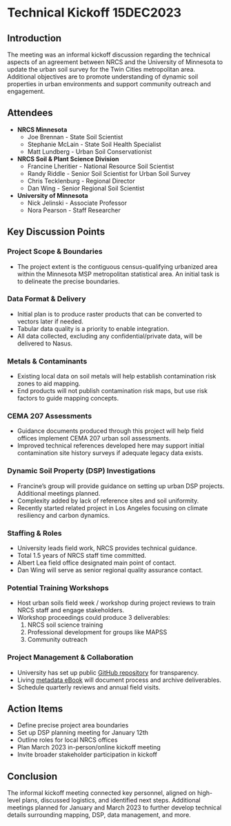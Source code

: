 # Technical Kickoff 15DEC2023

## Introduction

The meeting was an informal kickoff discussion regarding the technical aspects of an agreement between NRCS and the University of Minnesota to update the urban soil survey for the Twin Cities metropolitan area. Additional objectives are to promote understanding of dynamic soil properties in urban environments and support community outreach and engagement.

## Attendees

- **NRCS Minnesota**
  - Joe Brennan - State Soil Scientist 
  - Stephanie McLain - State Soil Health Specialist
  - Matt Lundberg - Urban Soil Conservationist
- **NRCS Soil & Plant Science Division**  
  - Francine Lheritier - National Resource Soil Scientist 
  - Randy Riddle - Senior Soil Scientist for Urban Soil Survey
  - Chris Tecklenburg - Regional Director 
  - Dan Wing - Senior Regional Soil Scientist
- **University of Minnesota**
  - Nick Jelinski - Associate Professor 
  - Nora Pearson - Staff Researcher

## Key Discussion Points

### Project Scope & Boundaries

- The project extent is the contiguous census-qualifying urbanized area within the Minnesota MSP metropolitan statistical area. An initial task is to delineate the precise boundaries.

### Data Format & Delivery

- Initial plan is to produce raster products that can be converted to vectors later if needed.
- Tabular data quality is a priority to enable integration.
- All data collected, excluding any confidential/private data, will be delivered to Nasus.

### Metals & Contaminants 

- Existing local data on soil metals will help establish contamination risk zones to aid mapping.
- End products will not publish contamination risk maps, but use risk factors to guide mapping concepts.

### CEMA 207 Assessments

- Guidance documents produced through this project will help field offices implement CEMA 207 urban soil assessments. 
- Improved technical references developed here may support initial contamination site history surveys if adequate legacy data exists.

### Dynamic Soil Property (DSP) Investigations

- Francine's group will provide guidance on setting up urban DSP projects. Additional meetings planned.
- Complexity added by lack of reference sites and soil uniformity.
- Recently started related project in Los Angeles focusing on climate resiliency and carbon dynamics.

### Staffing & Roles

- University leads field work, NRCS provides technical guidance.  
- Total 1.5 years of NRCS staff time committed.
- Albert Lea field office designated main point of contact.
- Dan Wing will serve as senior regional quality assurance contact.

### Potential Training Workshops

- Host urban soils field week / workshop during project reviews to train NRCS staff and engage stakeholders.
- Workshop proceedings could produce 3 deliverables:
    1. NRCS soil science training 
    2. Professional development for groups like MAPSS
    3. Community outreach   

### Project Management & Collaboration

- University has set up public [GitHub repository](https://github.com/tc-urban-soil-mapping) for transparency.
- Living [metadata eBook](https://tc-urban-soil-mapping.github.io/project-metadata/) will document process and archive deliverables. 
- Schedule quarterly reviews and annual field visits.

## Action Items

- Define precise project area boundaries
- Set up DSP planning meeting for January 12th  
- Outline roles for local NRCS offices
- Plan March 2023 in-person/online kickoff meeting
- Invite broader stakeholder participation in kickoff

## Conclusion

The informal kickoff meeting connected key personnel, aligned on high-level plans, discussed logistics, and identified next steps. Additional meetings planned for January and March 2023 to further develop technical details surrounding mapping, DSP, data management, and more.